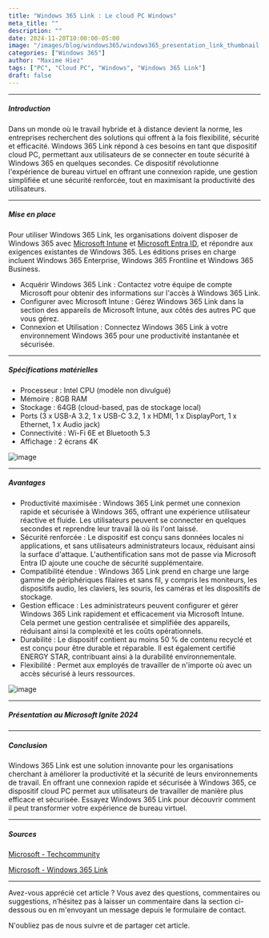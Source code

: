 ```yaml
---
title: "Windows 365 Link : Le cloud PC Windows"
meta_title: ""
description: ""
date: 2024-11-20T10:00:00-05:00
image: "/images/blog/windows365/windows365_presentation_link_thumbnail.png"
categories: ["Windows 365"]
author: "Maxime Hiez"
tags: ["PC", "Cloud PC", "Windows", "Windows 365 Link"]
draft: false
---
```

---

##### Introduction
Dans un monde où le travail hybride et à distance devient la norme, les entreprises recherchent des solutions qui offrent à la fois flexibilité, sécurité et efficacité. Windows 365 Link répond à ces besoins en tant que dispositif cloud PC, permettant aux utilisateurs de se connecter en toute sécurité à Windows 365 en quelques secondes. Ce dispositif révolutionne l'expérience de bureau virtuel en offrant une connexion rapide, une gestion simplifiée et une sécurité renforcée, tout en maximisant la productivité des utilisateurs.

---

##### Mise en place
Pour utiliser Windows 365 Link, les organisations doivent disposer de Windows 365 avec <u>Microsoft Intune</u> et <u>Microsoft Entra ID</u>, et répondre aux exigences existantes de Windows 365. Les éditions prises en charge incluent Windows 365 Enterprise, Windows 365 Frontline et Windows 365 Business.

- Acquérir Windows 365 Link : Contactez votre équipe de compte Microsoft pour obtenir des informations sur l'accès à Windows 365 Link.
- Configurer avec Microsoft Intune : Gérez Windows 365 Link dans la section des appareils de Microsoft Intune, aux côtés des autres PC que vous gérez.
- Connexion et Utilisation : Connectez Windows 365 Link à votre environnement Windows 365 pour une productivité instantanée et sécurisée.

---

##### Spécifications matérielles
- Processeur : Intel CPU (modèle non divulgué)
- Mémoire : 8GB RAM
- Stockage : 64GB (cloud-based, pas de stockage local)
- Ports (3 x USB-A 3.2, 1 x USB-C 3.2, 1 x HDMI, 1 x DisplayPort, 1 x Ethernet, 1 x Audio jack)
- Connectivité : Wi-Fi 6E et Bluetooth 5.3
- Affichage : 2 écrans 4K

![image](/images/blog/windows365/windows365_presentation_link_001.png)

---

##### Avantages

- Productivité maximisée : Windows 365 Link permet une connexion rapide et sécurisée à Windows 365, offrant une expérience utilisateur réactive et fluide. Les utilisateurs peuvent se connecter en quelques secondes et reprendre leur travail là où ils l'ont laissé.
- Sécurité renforcée : Le dispositif est conçu sans données locales ni applications, et sans utilisateurs administrateurs locaux, réduisant ainsi la surface d'attaque. L'authentification sans mot de passe via Microsoft Entra ID ajoute une couche de sécurité supplémentaire.
- Compatibilité étendue : Windows 365 Link prend en charge une large gamme de périphériques filaires et sans fil, y compris les moniteurs, les dispositifs audio, les claviers, les souris, les caméras et les dispositifs de stockage.
- Gestion efficace : Les administrateurs peuvent configurer et gérer Windows 365 Link rapidement et efficacement via Microsoft Intune. Cela permet une gestion centralisée et simplifiée des appareils, réduisant ainsi la complexité et les coûts opérationnels.
- Durabilité : Le dispositif contient au moins 50 % de contenu recyclé et est conçu pour être durable et réparable. Il est également certifié ENERGY STAR, contribuant ainsi à la durabilité environnementale.
- Flexibilité : Permet aux employés de travailler de n'importe où avec un accès sécurisé à leurs ressources.

![image](/images/blog/windows365/windows365_presentation_link_002.png)

---

##### Présentation au Microsoft Ignite 2024
<Youtube client:load id="BQpNTDgzIn8" title="Introducing Windows 365 Link at Microsoft Ignite 2024" />

---

##### Conclusion

Windows 365 Link est une solution innovante pour les organisations cherchant à améliorer la productivité et la sécurité de leurs environnements de travail. En offrant une connexion rapide et sécurisée à Windows 365, ce dispositif cloud PC permet aux utilisateurs de travailler de manière plus efficace et sécurisée. Essayez Windows 365 Link pour découvrir comment il peut transformer votre expérience de bureau virtuel.

---

##### Sources
[Microsoft - Techcommunity](https://techcommunity.microsoft.com/blog/windows-itpro-blog/windows-365-link%E2%80%94the-first-cloud-pc-device-for-windows-365/4302687)

[Microsoft - Windows 365 Link](https://www.microsoft.com/fr-ca/windows-365/link)

---


Avez-vous apprécié cet article ? Vous avez des questions, commentaires ou suggestions, n’hésitez pas à laisser un commentaire dans la section ci-dessous ou en m'envoyant un message depuis le formulaire de contact.

N'oubliez pas de nous suivre et de partager cet article.